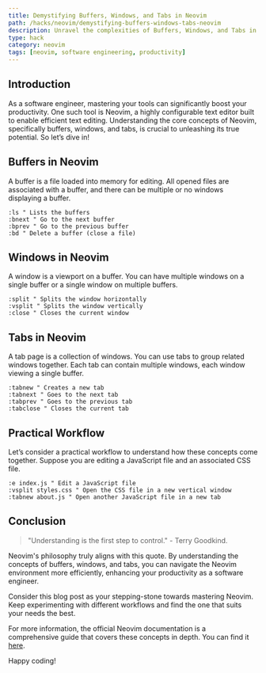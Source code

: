 ```yaml
---
title: Demystifying Buffers, Windows, and Tabs in Neovim
path: /hacks/neovim/demystifying-buffers-windows-tabs-neovim
description: Unravel the complexities of Buffers, Windows, and Tabs in Neovim. Gain a deep understanding of these core concepts to boost your Neovim productivity.
type: hack
category: neovim
tags: [neovim, software engineering, productivity]
---
```


## Introduction
As a software engineer, mastering your tools can significantly boost your productivity. One such tool is Neovim, a highly configurable text editor built to enable efficient text editing. Understanding the core concepts of Neovim, specifically buffers, windows, and tabs, is crucial to unleashing its true potential. So let’s dive in!

## Buffers in Neovim
A buffer is a file loaded into memory for editing. All opened files are associated with a buffer, and there can be multiple or no windows displaying a buffer.

```vim
:ls " Lists the buffers
:bnext " Go to the next buffer
:bprev " Go to the previous buffer
:bd " Delete a buffer (close a file)
```

## Windows in Neovim
A window is a viewport on a buffer. You can have multiple windows on a single buffer or a single window on multiple buffers.

```vim
:split " Splits the window horizontally
:vsplit " Splits the window vertically
:close " Closes the current window
```

## Tabs in Neovim
A tab page is a collection of windows. You can use tabs to group related windows together. Each tab can contain multiple windows, each window viewing a single buffer.

```vim
:tabnew " Creates a new tab
:tabnext " Goes to the next tab
:tabprev " Goes to the previous tab
:tabclose " Closes the current tab
```

## Practical Workflow
Let’s consider a practical workflow to understand how these concepts come together. Suppose you are editing a JavaScript file and an associated CSS file.

```vim
:e index.js " Edit a JavaScript file
:vsplit styles.css " Open the CSS file in a new vertical window
:tabnew about.js " Open another JavaScript file in a new tab
```

## Conclusion
> "Understanding is the first step to control." - Terry Goodkind. 

Neovim's philosophy truly aligns with this quote. By understanding the concepts of buffers, windows, and tabs, you can navigate the Neovim environment more efficiently, enhancing your productivity as a software engineer. 

Consider this blog post as your stepping-stone towards mastering Neovim. Keep experimenting with different workflows and find the one that suits your needs the best.

For more information, the official Neovim documentation is a comprehensive guide that covers these concepts in depth. You can find it [here](https://neovim.io/doc/).

Happy coding!
